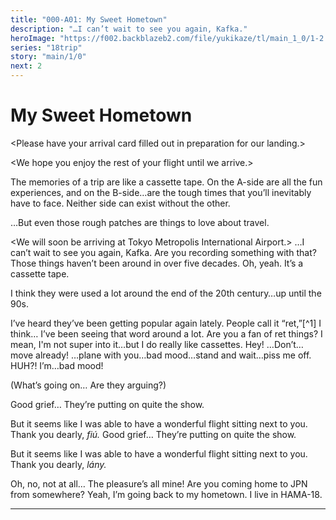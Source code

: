 ```yaml
---
title: "000-A01: My Sweet Hometown"
description: "…I can’t wait to see you again, Kafka."
heroImage: "https://f002.backblazeb2.com/file/yukikaze/tl/main_1_0/1-2.jpg"
series: "18trip"
story: "main/1/0"
next: 2
---
```



# My Sweet Hometown

<Divider loc="Plane"/>

<Box type="radio">
&lt;&NoBreak;Please have your arrival card filled out in preparation for our landing.&NoBreak;&gt;

&lt;&NoBreak;We hope you enjoy the rest of your flight until we arrive.&NoBreak;&gt;
</Box>

<StoryImg src="https://f002.backblazeb2.com/file/yukikaze/tl/main_1_0/1-1.jpg" alt="1" />

The memories of a trip are like a cassette tape. On the A-side are all the fun experiences, and on the B-side…are the tough times that you’ll inevitably have to face. Neither side can exist without the other.

…But even those rough patches are things to love about travel.

<StoryImg src="https://f002.backblazeb2.com/file/yukikaze/assets/bg/99_002_050.jpg" alt="Plane window" type="bg" />

<Box type="radio">
&lt;&NoBreak;We will soon be arriving at Tokyo Metropolis International Airport.&NoBreak;&gt;
</Box>

<Bubble mc>
…I can’t wait to see you again, Kafka.
</Bubble>

<StoryImg src="https://f002.backblazeb2.com/file/yukikaze/tl/main_1_0/1-2.jpg" alt="2" />

<Bubble character="Kuguri" name="Seatmate">
Are you recording something with that? Those things haven’t been around in over five decades.
</Bubble>

<Bubble mc>
Oh, yeah. It’s a cassette tape.

I think they were used a lot around the end of the 20th century…up until the 90s.
</Bubble>

<Bubble character="Kuguri" name="Seatmate">
I’ve heard they’ve been getting popular again lately. People call it “ret,”[^1] I think… I’ve been seeing that word around a lot. Are you a fan of ret things?
</Bubble>

<Bubble mc>
I mean, I'm not super into it…but I do really like cassettes.
</Bubble>

<Bubble character="Renga" unknown>
Hey! …Don’t…move already!
</Bubble>

<Bubble character="Liguang" unknown>
…plane with you…bad mood…stand and wait…piss me off.
</Bubble>

<Bubble character="Renga" unknown>
HUH?! I’m…bad mood!
</Bubble>

<Bubble mc>
<p class="t">(What’s going on… Are they arguing?)</p>
</Bubble>

<Diff g="m">
<Bubble character="Kuguri" name="Seatmate">
Good grief… They’re putting on quite the show.

But it seems like I was able to have a wonderful flight sitting next to you. Thank you dearly, _fiú._
</Bubble>
</Diff>
<Diff g="f">
<Bubble character="Kuguri" name="Seatmate">
Good grief… They’re putting on quite the show.

But it seems like I was able to have a wonderful flight sitting next to you. Thank you dearly, _lány._
</Bubble>
</Diff>

<Bubble mc>
Oh, no, not at all… The pleasure’s all mine!
</Bubble>

<Bubble character="Kuguri" name="Seatmate">
Are you coming home to JPN from somewhere?
</Bubble>

<Bubble mc>
Yeah, I’m going back to my hometown. I live in HAMA-18.
</Bubble>

---

[^1]: From レトい, a made-up word made to be an alternative to the word レトロ, which directly translates to "retro."
